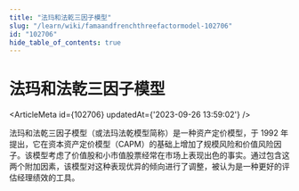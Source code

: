 ```yaml
---
title: "法玛和法乾三因子模型"
slug: "/learn/wiki/famaandfrenchthreefactormodel-102706"
id: "102706"
hide_table_of_contents: true
---
```



# 法玛和法乾三因子模型

<ArticleMeta id={102706} updatedAt={'2023-09-26 13:59:02'} />
<div className='border-solid border-b border-t-0 my-4 border-[var(--ifm-color-gray-300)]' />

法玛和法乾三因子模型（或法玛法乾模型简称）是一种资产定价模型，于 1992 年提出，它在资本资产定价模型（CAPM）的基础上增加了规模风险和价值风险因子。该模型考虑了价值股和小市值股票经常在市场上表现出色的事实。通过包含这两个附加因素，该模型对这种表现优异的倾向进行了调整，被认为是一种更好的评估经理绩效的工具。
